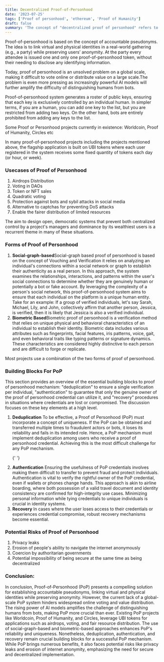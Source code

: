 ```yaml
---
title: Decentralized Proof-of-Personhood
date: '2023-07-25'
tags: ['Proof of personhood', 'ethereum', 'Proof of Humanity']
draft: false
summary: 'The concept of "decentralized proof of personhood" refers to the use of data as a means of verifying and identifying individuals. It involves the measurement and analysis of unique physical or behavioral characteristics that can be used to distinguish one person from another.'
---
```


Proof-of-personhood is based on the concept of accountable pseudonyms. The idea is to link virtual and physical identities in a real-world gathering (e.g., a party) while preserving users’ anonymity. At the party every attendee is
issued one and only one proof-of-personhood token, without their needing to disclose any identifying information.

Today, proof of personhood is an unsolved problem on a global scale, making it difficult to vote online or distribute value on a large scale.The problem is even more pressing as increasingly powerful AI models will further amplify the difficulty of distinguishing humans from bots.

Proof-of-personhood system generates a roster of public keys, ensuring that each key is exclusively controlled by an individual human. In simpler terms, if you are a human, you can add one key to the list, but you are restricted from adding two keys. On the other hand, bots are entirely prohibited from adding any keys to the list.

Some Proof or Personhood projects currently in existence: Worldcoin, Proof of Humanity, Circles etc

In many proof-of-personhood projects including the projects mentioned above, the flagship application is built on UBI tokens where each user registered in the system receives some fixed quantity of tokens each day (or hour, or week).

### Usecases of Proof of Personhood

<ol>
  <li>Airdrops Distribution</li>
  <li>Voting in DAOs</li>
  <li>Token or NFT sales</li>
  <li>Quadratic voting</li>
  <li>Protection against bots and sybil attacks in social media</li>
  <li>Alternative to captchas for preventing DoS attacks</li>
  <li>Enable the fairer distribution of limited resources</li>
</ol>

The aim to design open, democratic systems that prevent both centralized control by a project's managers and dominance by its wealthiest users is a recurrent theme in many of these situations.

### Forms of Proof of Personhood

<ol>
  <li>
    <strong>Social-graph-based</strong>Social-graph based proof of personhood is based on the
    concept of Vouching and Verification it relies on analyzing an individual's connections within a
    social network or graph to establish their authenticity as a real person. In this approach, the
    system examines the relationships, interactions, and patterns within the user's social
    connections to determine whether they are genuinely human or potentially a bot or fake account.
    By leveraging the complexity of a person's social network, this proof-of-personhood system aims
    to ensure that each individual on the platform is a unique human entity. Take for an example: If
    a group of verified individuals, let's say Sarah, Michael, Lily, and John, collectively affirm
    that another person, Jessica, is verified, then it is likely that Jessica is also a verified
    individual.
  </li>
  <li>
    <strong>Biometric Based</strong>Biometric proof of personhood is a verification method that
    relies on unique physical and behavioral characteristics of an individual to establish their
    identity. Biometric data includes various attributes such as fingerprints, facial features, iris
    patterns, voice, gait, and even behavioral traits like typing patterns or signature dynamics.
    These characteristics are considered highly distinctive to each person and are difficult to
    forge or replicate.
  </li>
</ol>

Most projects use a combination of the two forms of proof of personhood.

### Building Blocks For PoP

This section provides an overview of the essential building blocks to proof of personhood mechanism: "deduplication" to ensure a single verification per individual, "authentication" to guarantee that only the genuine owner of the proof of personhood credential can utilize it, and "recovery" procedures in situations where credentials are lost or compromised. The discussion focuses on these key elements at a high level.

<ol>
  <li><strong>Deduplication</strong> To be effective, a Proof of Personhood (PoP) must incorporate a concept of uniqueness. If the PoP
  can be obtained and transferred multiple times to fraudulent actors or bots, it loses its
  reliability and fails in its intended role. Hence, a PoP mechanism must implement deduplication
  among users who receive a proof of personhood credential. Achieving this is the most difficult
  challenge for any PoP mechanism.</li>

{' '}

<li>
  <strong>Authentication</strong> Ensuring the usefulness of PoP credentials involves making them
  difficult to transfer to prevent fraud and protect individuals. Authentication is vital to verify
  the rightful owner of the PoP credential, even if wallets or phones change hands. This approach is
  akin to airline boarding, where both possession of a valid travel document and identity
  consistency are confirmed for high-integrity use cases. Minimizing personal information while
  tying credentials to unique individuals is crucial in identity systems.
</li>

  <li><strong>Recovery</strong> In cases where the user loses access to their credentials or experiences credential compromise, robust
  recovery mechanisms become essential.</li>
</ol>

### Potential Risks of Proof of Personhood

<ol>
  <li>Privacy leaks</li>
  <li>Erosion of people's ability to navigate the internet anonymously</li>
  <li>Coercion by authoritarian governments</li>
  <li>Potential impossibility of being secure at the same time as being decentralized</li>
</ol>

### Conclusion:

In conclusion, Proof-of-Personhood (PoP) presents a compelling solution for establishing accountable pseudonyms, linking virtual and physical identities while preserving anonymity. However, the current lack of a global-scale PoP system hinders widespread online voting and value distribution. The rising power of AI models amplifies the challenge of distinguishing humans from bots, making PoP more crucial than ever. Existing PoP projects like Worldcoin, Proof of Humanity, and Circles, leverage UBI tokens for applications such as airdrops, voting, and fair resource distribution. The use of social-graph-based and biometric-based approaches enhances PoP's reliability and uniqueness. Nonetheless, deduplication, authentication, and recovery remain crucial building blocks for a successful PoP mechanism. While PoP brings numerous benefits, it also faces potential risks like privacy leaks and erosion of internet anonymity, emphasizing the need for secure and decentralized implementation.
